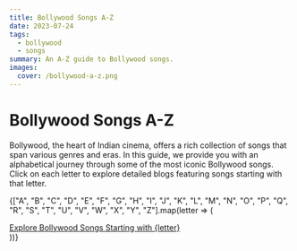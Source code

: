 ```yaml
---
title: Bollywood Songs A-Z
date: 2023-07-24
tags:
  - bollywood
  - songs
summary: An A-Z guide to Bollywood songs.
images:
  cover: /bollywood-a-z.png
---
```


# Bollywood Songs A-Z

Bollywood, the heart of Indian cinema, offers a rich collection of songs that span various genres and eras. In this guide, we provide you with an alphabetical journey through some of the most iconic Bollywood songs. Click on each letter to explore detailed blogs featuring songs starting with that letter.

{["A", "B", "C", "D", "E", "F", "G", "H", "I", "J", "K", "L", "M", "N", "O", "P", "Q", "R", "S", "T", "U", "V", "W", "X", "Y", "Z"].map(letter => (
  <div key={letter} className="mt-4" style={{ textAlign: 'center', marginBottom: '1rem' }}>
    <a href={`/blogs/bollywood-songs-starting-with-${letter.toLowerCase()}`} className="text-blue-500 underline text-2xl font-bold">
      Explore Bollywood Songs Starting with {letter}
    </a>
  </div>
))}
